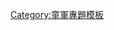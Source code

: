 {{WPBannerMeta 
|PROJECT = 童軍
|BANNER_NAME = Template:童軍專題 
|substcheck =<includeonly>{{subst:</includeonly><includeonly>substcheck}}</includeonly> 
|small ={{{small|}}} 
|category ={{{category|¬}}} 
|category_trad = yes
|listas ={{{listas|}}} 
|QUALITY_SCALE = extended 
|class ={{{class|}}} 
|auto ={{{auto|}}} 
|importance ={{{importance|}}}
|PROJECT_LINK = PJ:童軍
|IMAGE_LEFT = WikiProject Scouting fleur-de-lis dark.svg
|IMAGE_LEFT_SMALL = 25px 
|IMAGE_LEFT_LARGE = 50px 
|MAIN_ARTICLE = [[童軍活動|童軍]]相關條目 
|ASSESSMENT_CAT = 童軍條目
|ASSESSMENT_LINK = PJ:童軍/評級
|PORTAL = 童軍 
|PORTAL_IMG = WikiProject Scouting fleur-de-lis dark.svg
|attention = {{{attention|}}}
|ATTENTION_CAT = 需要關注的童軍條目
|infobox = {{{needs-infobox|}}}
|INFOBOX_CAT = 需要增加資訊框模板的童軍條目
|note 1={{{temp|}}}
|NOTE_1_TEXT = 本條目的評級為'''暫時性評級'''，各維基人可將本條目提報至[[WikiProject:童軍/評級]]進行審核。
|NOTE_1_IMAGE =
|NOTE_1_FORMAT =
|NOTE_1_CAT = 已進行暫時性評級的童軍條目
}}<noinclude>
{{Documentation}}
[[Category:童軍專題模板]]
</noinclude>